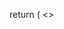 
  return (
    <>
      <Script
        async
        src={process.env.ANALYTICS_URL}
        data-website-id={process.env.ANALYTICS_ID}
       />
      <Component {...pageProps} />
    </>
  )
}